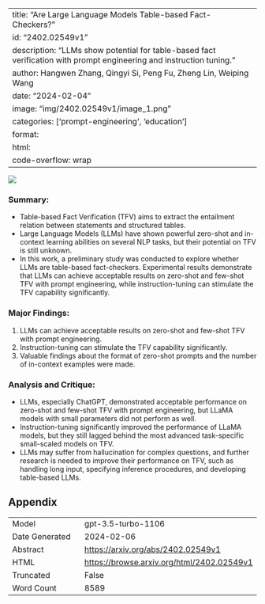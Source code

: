
---
title: "Are Large Language Models Table-based Fact-Checkers?"
id: "2402.02549v1"
description: "LLMs show potential for table-based fact verification with prompt engineering and instruction tuning."
author: Hangwen Zhang, Qingyi Si, Peng Fu, Zheng Lin, Weiping Wang
date: "2024-02-04"
image: "img/2402.02549v1/image_1.png"
categories: ['prompt-engineering', 'education']
format:
  html:
    code-overflow: wrap
---

![](img/2402.02549v1/image_1.png)

### **Summary:**
- Table-based Fact Verification (TFV) aims to extract the entailment relation between statements and structured tables.
- Large Language Models (LLMs) have shown powerful zero-shot and in-context learning abilities on several NLP tasks, but their potential on TFV is still unknown.
- In this work, a preliminary study was conducted to explore whether LLMs are table-based fact-checkers. Experimental results demonstrate that LLMs can achieve acceptable results on zero-shot and few-shot TFV with prompt engineering, while instruction-tuning can stimulate the TFV capability significantly.

### **Major Findings:**
1. LLMs can achieve acceptable results on zero-shot and few-shot TFV with prompt engineering.
2. Instruction-tuning can stimulate the TFV capability significantly.
3. Valuable findings about the format of zero-shot prompts and the number of in-context examples were made.

### **Analysis and Critique:**
- LLMs, especially ChatGPT, demonstrated acceptable performance on zero-shot and few-shot TFV with prompt engineering, but LLaMA models with small parameters did not perform as well.
- Instruction-tuning significantly improved the performance of LLaMA models, but they still lagged behind the most advanced task-specific small-scaled models on TFV.
- LLMs may suffer from hallucination for complex questions, and further research is needed to improve their performance on TFV, such as handling long input, specifying inference procedures, and developing table-based LLMs.

## Appendix

|          |          |
|----------|----------|
| Model     | gpt-3.5-turbo-1106       |
| Date Generated     | 2024-02-06       |
| Abstract | [https://arxiv.org/abs/2402.02549v1](https://arxiv.org/abs/2402.02549v1)        |
| HTML     | [https://browse.arxiv.org/html/2402.02549v1](https://browse.arxiv.org/html/2402.02549v1)       |
| Truncated       | False       |
| Word Count       | 8589       |
